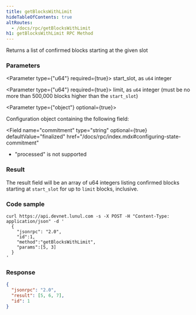 ```yaml
---
title: getBlocksWithLimit
hideTableOfContents: true
altRoutes:
  - /docs/rpc/getBlocksWithLimit
h1: getBlocksWithLimit RPC Method
---
```


Returns a list of confirmed blocks starting at the given slot

<DocSideBySide>

<DocLeftSide>

### Parameters

<Parameter type={"u64"} required={true}>
  start_slot, as `u64` integer
</Parameter>

<Parameter type={"u64"} required={true}>
  limit, as `u64` integer (must be no more than 500,000 blocks higher than the
  `start_slot`)
</Parameter>

<Parameter type={"object"} optional={true}>

Configuration object containing the following field:

<Field
  name="commitment"
  type="string"
  optional={true}
  defaultValue="finalized"
  href="/docs/rpc/index.mdx#configuring-state-commitment"
>

- "processed" is not supported

</Field>

</Parameter>

### Result

The result field will be an array of u64 integers listing confirmed blocks
starting at `start_slot` for up to `limit` blocks, inclusive.

</DocLeftSide>

<DocRightSide>

### Code sample

```shell
curl https://api.devnet.lunul.com -s -X POST -H "Content-Type: application/json" -d '
  {
    "jsonrpc": "2.0",
    "id":1,
    "method":"getBlocksWithLimit",
    "params":[5, 3]
  }
'
```

### Response

```json
{
  "jsonrpc": "2.0",
  "result": [5, 6, 7],
  "id": 1
}
```

</DocRightSide>
</DocSideBySide>
